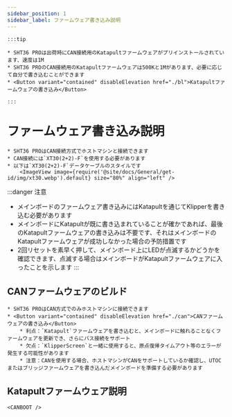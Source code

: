 ```yaml
---
sidebar_position: 1
sidebar_label: ファームウェア書き込み説明
---
```







    :::tip

    * SHT36 PROは出荷時にCAN接続用のKatapultファームウェアがプリインストールされています、速度は1M
    * SHT36 PROのCAN接続用のKatapultファームウェアは500Kと1Mがあります、必要に応じて自分で書き込むことができます
    * <Button variant="contained" disableElevation href="./bl">Katapultファームウェアの書き込み</Button>

    :::

# ファームウェア書き込み説明

    * SHT36 PROはCAN接続方式でホストマシンと接続できます
    * CAN接続には`XT30(2+2)-F`を使用する必要があります
    * 以下は`XT30(2+2)-F`データケーブルのスタイルです
        <ImageView image={require('@site/docs/General/get-id/img/xt30.webp').default} size="80%" align="left" />

:::danger 注意
* メインボードのファームウェア書き込みにはKatapultを通じてKlipperを書き込む必要があります
* メインボードにKatapultが既に書き込まれていることが確かであれば、最後のKatapultファームウェアの書き込みは不要です、それはメインボードのKatapultファームウェアが成功しなかった場合の予防措置です
* 2回リセットを素早く押して、メインボード上にLEDが点滅するかどうかを確認できます、点滅する場合はメインボードがKatapultファームウェアに入ったことを示します
:::

## CANファームウェアのビルド

    * SHT36 PROはCAN方式でのみホストマシンに接続できます
    * <Button variant="contained" disableElevation href="./can">CANファームウェアの書き込み</Button>
        * 利点：`Katapult`ファームウェアを書き込むと、メインボードに触れることなくファームウェアを更新でき、さらにバス接続をサポート
        * 欠点：`KlipperScreen`と一緒に使用すると、原点復帰タイムアウト等のエラーが発生する可能性があります
        * 注意：CANを使用する場合、ホストマシンがCANをサポートしているか確認し、UTOCまたはブリッジファームウェアを書き込んだメインボードを準備する必要があります

## Katapultファームウェア説明
    
    <CANBOOT />